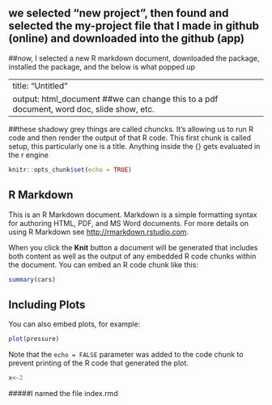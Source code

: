 ## we selected "new project", then found and selected the my-project file that I made in github (online) and downloaded into the github (app)

##now, I selected a new R markdown document, downloaded the package, installed the package, and the below is what popped up

---
title: "Untitled"
output: html_document ##we can change this to a pdf document, word doc, slide show, etc.
---
##these shadowy grey things are called chuncks.  It's allowing us to run R code and then render the output of that R code.  This first chunk is called setup, this particularly one is a title.  Anything inside the {} gets evaluated in the r engine
```r
knitr::opts_chunk$set(echo = TRUE)
```

## R Markdown

This is an R Markdown document. Markdown is a simple formatting syntax for authoring HTML, PDF, and MS Word documents. For more details on using R Markdown see <http://rmarkdown.rstudio.com>.

When you click the **Knit** button a document will be generated that includes both content as well as the output of any embedded R code chunks within the document. You can embed an R code chunk like this:

```r
summary(cars)
```

## Including Plots

You can also embed plots, for example:

```r
plot(pressure)
```

Note that the `echo = FALSE` parameter was added to the code chunk to prevent printing of the R code that generated the plot.

```r
x<-2
```



#####I named the file index.rmd